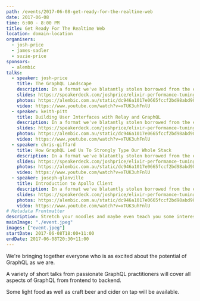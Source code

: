 ```yaml
---
path: /events/2017-06-08-get-ready-for-the-realtime-web
date: 2017-06-08
time: 6:00 - 8:00 PM
title: Get Ready For The Realtime Web
location: domain-location
organisers:
  - josh-price
  - james-sadler
  - suzie-price
sponsors:
  - alembic
talks:
  - speaker: josh-price
    title: The GraphQL Landscape
    description: In a format we've blatantly stolen borrowed from the end of year Cocoaheads trivia festival, we'll be throwing random questions at you which will stretch your noodles and maybe even teach you some interesting facts about Elixir or Erlang. Or maybe just programming in general.
    slides: https://speakerdeck.com/joshprice/elixir-performance-tuning
    photos: https://alembic.com.au/static/dc946a1017e0665fccf2bd98abd98a67/c9121/elixir-sydney-july.jpg
    video: https://www.youtube.com/watch?v=xTUK3uhFnlU
  - speaker: keith-pitt
    title: Building User Interfaces with Relay and GraphQL
    description: In a format we've blatantly stolen borrowed from the end of year Cocoaheads trivia festival, we'll be throwing random questions at you which will stretch your noodles and maybe even teach you some interesting facts about Elixir or Erlang. Or maybe just programming in general.
    slides: https://speakerdeck.com/joshprice/elixir-performance-tuning
    photos: https://alembic.com.au/static/dc946a1017e0665fccf2bd98abd98a67/c9121/elixir-sydney-july.jpg
    video: https://www.youtube.com/watch?v=xTUK3uhFnlU
  - speaker: chris-giffard
    title: How GraphQL Led Us To Strongly Type Our Whole Stack
    description: In a format we've blatantly stolen borrowed from the end of year Cocoaheads trivia festival, we'll be throwing random questions at you which will stretch your noodles and maybe even teach you some interesting facts about Elixir or Erlang. Or maybe just programming in general.
    slides: https://speakerdeck.com/joshprice/elixir-performance-tuning
    photos: https://alembic.com.au/static/dc946a1017e0665fccf2bd98abd98a67/c9121/elixir-sydney-july.jpg
    video: https://www.youtube.com/watch?v=xTUK3uhFnlU
  - speaker: joseph-glanville
    title: Introduction to Apollo Client
    description: In a format we've blatantly stolen borrowed from the end of year Cocoaheads trivia festival, we'll be throwing random questions at you which will stretch your noodles and maybe even teach you some interesting facts about Elixir or Erlang. Or maybe just programming in general.
    slides: https://speakerdeck.com/joshprice/elixir-performance-tuning
    photos: https://alembic.com.au/static/dc946a1017e0665fccf2bd98abd98a67/c9121/elixir-sydney-july.jpg
    video: https://www.youtube.com/watch?v=xTUK3uhFnlU
# Metadata Frontmatter
description: Stretch your noodles and maybe even teach you some interesting facts about Elixir or Erlang. Or maybe just programming in general.
mainImage: "./event.jpeg"
images: ["event.jpeg"]
startDate: 2017-06-08T18:00+11:00
endDate: 2017-06-08T20:30+11:00
---
```


We're bringing together everyone who is as excited about the potential of GraphQL as we are.

A variety of short talks from passionate GraphQL practitioners will cover all aspects of GraphQL from frontend to backend.

Some light food as well as craft beer and cider on tap will be available.